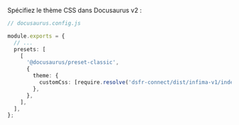 Spécifiez le thème CSS dans Docusaurus v2 :

```ts
// docusaurus.config.js

module.exports = {
  // ...
  presets: [
    [
      '@docusaurus/preset-classic',
      {
        theme: {
          customCss: [require.resolve('dsfr-connect/dist/infima-v1/index.css')],
        },
      },
    ],
  ],
};
```
